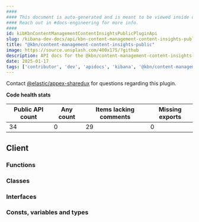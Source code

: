 ```yaml
---
####
#### This document is auto-generated and is meant to be viewed inside our experimental, new docs system.
#### Reach out in #docs-engineering for more info.
####
id: kibKbnContentManagementContentInsightsPublicPluginApi
slug: /kibana-dev-docs/api/kbn-content-management-content-insights-public
title: "@kbn/content-management-content-insights-public"
image: https://source.unsplash.com/400x175/?github
description: API docs for the @kbn/content-management-content-insights-public plugin
date: 2025-01-17
tags: ['contributor', 'dev', 'apidocs', 'kibana', '@kbn/content-management-content-insights-public']
---
```




Contact [@elastic/appex-sharedux](https://github.com/orgs/elastic/teams/appex-sharedux) for questions regarding this plugin.

**Code health stats**

| Public API count  | Any count | Items lacking comments | Missing exports |
|-------------------|-----------|------------------------|-----------------|
| 34 | 0 | 29 | 0 |

## Client

### Functions
<DocDefinitionList data={kbnContentManagementContentInsightsPublicObj.client.functions}/>

### Classes
<DocDefinitionList data={kbnContentManagementContentInsightsPublicObj.client.classes}/>

### Interfaces
<DocDefinitionList data={kbnContentManagementContentInsightsPublicObj.client.interfaces}/>

### Consts, variables and types
<DocDefinitionList data={kbnContentManagementContentInsightsPublicObj.client.misc}/>


